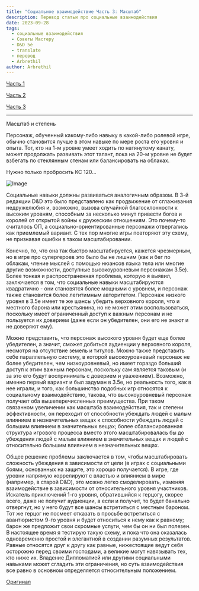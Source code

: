 ```yaml
---
title: "Социальное взаимодействие Часть 3: Масштаб"
description: Перевод статьи про социальные взаимодействия
date: 2023-09-28
tags:
  - социальные взаимодействия
  - Советы Мастеру
  - D&D 5e
  - translate
  - перевод
  - Arbrethil
author: Arbrethil
---
```


[Часть 1](https://cyborgsandmages.com/posts/translations/arbrethil-social-interactions-1)

[Часть 2](https://cyborgsandmages.com/posts/translations/arbrethil-social-interactions-2)

[Часть 3](https://cyborgsandmages.com/posts/translations/arbrethil-social-interactions-3)

---

Масштаб и степень

Персонаж, обученный какому-либо навыку в какой-либо ролевой игре, обычно становится лучше в этом навыке по мере роста его уровня и опыта. Тот, кто на 1-м уровне умеет ходить по натянутому канату, может продолжать развивать этот талант, пока на 20-м уровне не будет взбегать по стеклянным стенам или балансировать на облаках.

Нужно только пробросить КС 120...


![Image](https://cyborgsandmages.com/images/arbrethil-social-interactions-3.jpg) 

Социальные навыки должны развиваться аналогичным образом. В 3-й редакции D&D это было представлено как продвижение от сглаживания недружелюбия и, возможно, вызова случайной благосклонности к высоким уровням, способным за несколько минут привести богов и королей от открытой войны к дружеским отношениям. Это почему-то считалось ОП, а социально-ориентированные персонажи отвергались как приемлемый вариант. С тех пор многие игры повторяют эту схему, не признавая ошибки в таком масштабировании.

Конечно, то, что она так быстро масштабируется, кажется чрезмерным, но в игре про супергероев это было бы не лишним (как и бег по облакам, чтение мыслей с помощью нюансов языка тела или многие другие возможности, доступные высокоуровневым персонажам 3.5e). Более тонкая и распространенная проблема, которую я выявил, заключается в том, что социальные навыки масштабируются квадратично - они становятся более мощными с уровнем, и персонаж также становится более легитимным авторитетом. Персонаж низкого уровня в 3.5e имеет те же шансы убедить верховного короля, что и местного барона или крестьянина, но не может этим воспользоваться, поскольку имеет ограниченный доступ к важным персонам и не пользуется их доверием (даже если он убедителен, они его не знают и не доверяют ему).

Можно представить, что персонаж высокого уровня будет еще более убедителен, а значит, сможет добиться аудиенции у верховного короля, несмотря на отсутствие земель и титулов. Можно также представить себе параллельную систему, в которой высокоуровневый персонаж не более убедителен, чем низкоуровневый, но имеет гораздо больший доступ к этим важным персонам, поскольку сам является таковым (и за это его будут воспринимать с доверием и уважением). Возможно, именно первый вариант и был задуман в 3.5e, но реальность того, как в нее играли, и того, как большинство подобных игр относятся к социальному взаимодействию, такова, что высокоуровневый персонаж получает оба вышеперечисленных преимущества. При таком связанном увеличении как масштаба взаимодействия, так и степени эффективности, он переходит от способности убеждать людей с малым влиянием в незначительных вещах к способности убеждать людей с большим влиянием в значительных вещах; более сбалансированная структура игрового процесса вместо этого масштабировалась бы до убеждения людей с малым влиянием в значительных вещах и людей с относительно большим влиянием в незначительных вещах.

Общее решение проблемы заключается в том, чтобы масштабировать сложность убеждения в зависимости от цели (в играх с социальными боями, основанных на защите, это хорошо получается). В игре, где уровни напрямую коррелируют с властью и влиянием в мире (например, в старой D&D), это можно легко смоделировать, изменяя взаимодействие в зависимости от относительного уровня участников. Искатель приключений 1-го уровня, обратившийся к герцогу, скорее всего, даже не получит аудиенции, а если и получит, то будет банально отвергнут, но у него будут все шансы встретиться с местным бароном. Тот же герцог не посмеет отказать в просьбе встретиться с авантюристом 9-го уровня и будет относиться к нему как к равному; барон же предложит свои скромные услуги, чем бы он ни был полезен. В настоящее время я тестирую такую схему, и пока что она оказалась одновременно простой и элегантной в создании разумных результатов. Равные относятся друг к другу как равные, нижестоящие ведут себя осторожно перед своими господами, а великие могут навязывать тех, кто ниже их. Владение Дипломатией или другими социальными навыками может сгладить эти ограничения, но суть взаимодействия все равно в основном определяется относительным положением.

[Оригинал](https://arbrethil.substack.com/p/social-interaction-part-3-scaling)